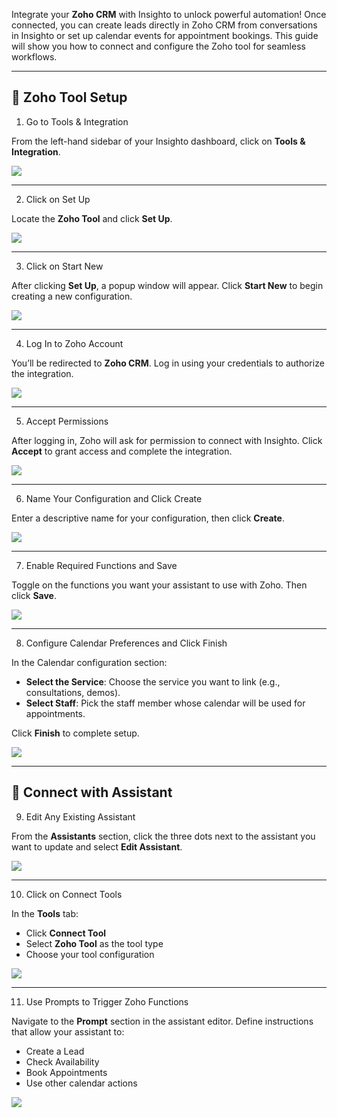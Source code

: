 Integrate your **Zoho CRM** with Insighto to unlock powerful automation! Once connected, you can create leads directly in Zoho CRM from conversations in Insighto or set up calendar events for appointment bookings. This guide will show you how to connect and configure the Zoho tool for seamless workflows.

---

## 🔧 Zoho Tool Setup 

1. Go to Tools & Integration

From the left-hand sidebar of your Insighto dashboard, click on **Tools & Integration**.

![](images/ZT/Zoho1.png)

---

2. Click on Set Up

Locate the **Zoho Tool** and click **Set Up**.

![](images/ZT/Zoho2.png)

---

3. Click on Start New

After clicking **Set Up**, a popup window will appear. Click **Start New** to begin creating a new configuration.

![](images/ZT/Zoho3.png)

---

4. Log In to Zoho Account

You’ll be redirected to **Zoho CRM**. Log in using your credentials to authorize the integration.

![](images/ZT/Zoho4.png)

---

5. Accept Permissions

After logging in, Zoho will ask for permission to connect with Insighto. Click **Accept** to grant access and complete the integration.

![](images/ZT/Zoho5.png)

---

6. Name Your Configuration and Click Create

Enter a descriptive name for your configuration, then click **Create**.

![](images/ZT/Zoho6.png)

---

7. Enable Required Functions and Save

Toggle on the functions you want your assistant to use with Zoho. Then click **Save**.

![](images/ZT/Zoho7.png)

---

8. Configure Calendar Preferences and Click Finish

In the Calendar configuration section:

- **Select the Service**: Choose the service you want to link (e.g., consultations, demos).
- **Select Staff**: Pick the staff member whose calendar will be used for appointments.

Click **Finish** to complete setup.

![](images/ZT/Zoho8.png)

---

## 🤖 Connect with Assistant 

9. Edit Any Existing Assistant

From the **Assistants** section, click the three dots next to the assistant you want to update and select **Edit Assistant**.

![](images/ZT/Zoho9.png)

---

10. Click on Connect Tools

In the **Tools** tab:
- Click **Connect Tool**
- Select **Zoho Tool** as the tool type
- Choose your tool configuration

![](images/ZT/Zoho10.png)

---

11. Use Prompts to Trigger Zoho Functions

Navigate to the **Prompt** section in the assistant editor. Define instructions that allow your assistant to:

- Create a Lead  
- Check Availability  
- Book Appointments  
- Use other calendar actions

![](images/ZT/Zoho11.png)
